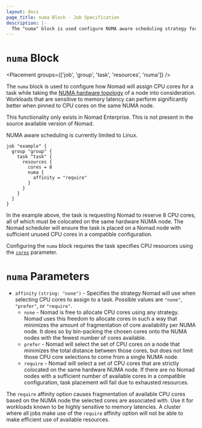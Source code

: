 ```yaml
---
layout: docs
page_title: numa Block - Job Specification
description: |-
  The "numa" block is used configure NUMA aware scheduling strategy for a task.
---
```


# `numa` Block

<Placement groups={['job', 'group', 'task', 'resources', 'numa']} />

The `numa` block is used to configure how Nomad will assign CPU cores for a task
while taking the [NUMA hardware topology][numa_wiki] of a node into consideration.
Workloads that are sensitive to memory latency can perform significantly better
when pinned to CPU cores on the same NUMA node.

<EnterpriseAlert>

This functionality only exists in Nomad Enterprise. This is not
present in the source available version of Nomad.
</EnterpriseAlert>

<Note>

NUMA aware scheduling is currently limited to Linux.
</Note>

```hcl
job "example" {
  group "group" {
    task "task" {
      resources {
        cores = 8
        numa {
          affinity = "require"
        }
      }
    }
  }
}
```

In the example above, the task is requesting Nomad to reserve 8 CPU cores, all
of which must be colocated on the same hardware NUMA node. The Nomad scheduler
will ensure the task is placed on a Nomad node with sufficient unused CPU cores
in a compatible configuration.

Configuring the `numa` block requires the task specifies CPU resources using
the [`cores`][cores] parameter.

# `numa` Parameters

- `affinity` `(string: "none")` - Specifies the strategy Nomad will use when
  selecting CPU cores to assign to a task. Possible values are `"none"`,
  `"prefer"`, or `"require"`.
  - `none` - Nomad is free to allocate CPU cores using any strategy. Nomad uses
  this freedom to allocate cores in such a way that minimizes the amount of
  fragmentation of core availability per NUMA node. It does so by bin-packing
  the chosen cores onto the NUMA nodes with the fewest number of cores available.
  - `prefer` - Nomad will select the set of CPU cores on a node that minimizes
  the total distance between those cores, but does not limit those CPU core
  selections to come from a single NUMA node.
  - `require` - Nomad will select a set of CPU cores that are strictly colocated
  on the same hardware NUMA node. If there are no Nomad nodes with a sufficient
  number of available cores in a compatible configuration, task placement will
  fail due to exhausted resources.

<Note>

  The `require` affinity option causes fragmentation of available CPU cores
  based on the NUMA node the selected cores are associated with. Use it for
  workloads known to be highly sensitive to memory latencies. A cluster where
  all jobs make use of the `require` affinity option will not be able to make
  efficient use of available resources.
</Note>

[numa_wiki]: https://en.wikipedia.org/wiki/Non-uniform_memory_access
[cores]: /nomad/docs/job-specification/resources#cores
